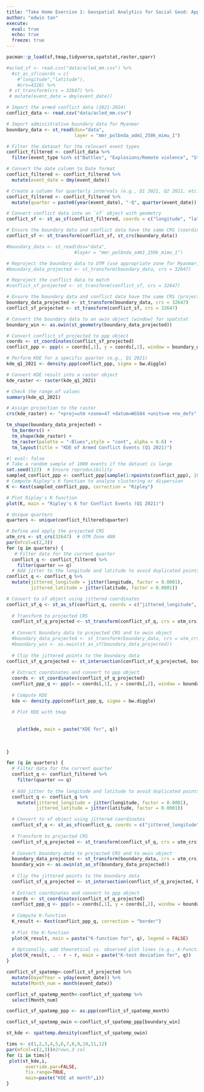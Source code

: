 ```yaml
---
title: "Take Home Exercise 1: Geospatial Analytics for Social Good: Application of Spatial and Spatio-temporal Point Patterns Analysis to discover the geographical distribution of Armed Conflict in Myanmar"
author: "edwin tan"
execute: 
  eval: true
  echo: true
  freeze: true
---
```


```r
pacman::p_load(sf,tmap,tidyverse,spatstat,raster,sparr)
```

```r
#acled_sf <- read.csv("data/acled_mm.csv") %>% 
  #st_as_sf(coords = c(
    #"longitude","latitude"),
    #crs=4326) %>% 
 # st_transform(crs = 32647) %>% 
 # mutate(event_date = dmy(event_date))
```

```r
# Import the armed conflict data (2021-2024)
conflict_data <- read.csv("data/acled_mm.csv")

# Import administrative boundary data for Myanmar
boundary_data <- st_read(dsn="data",
                         layer = "mmr_polbnda_adm1_250k_mimu_1")

# Filter the dataset for the relevant event types
conflict_filtered <- conflict_data %>%
  filter(event_type %in% c("Battles", "Explosions/Remote violence", "Strategic developments", "Violence against civilians"))

# Convert the date column to Date format
conflict_filtered <- conflict_filtered %>%
  mutate(event_date = dmy(event_date))

# Create a column for quarterly intervals (e.g., Q1 2021, Q2 2021, etc.)
conflict_filtered <- conflict_filtered %>%
  mutate(quarter = paste0(year(event_date), "-Q", quarter(event_date)))

# Convert conflict data into an `sf` object with geometry
conflict_sf <- st_as_sf(conflict_filtered, coords = c("longitude", "latitude"), crs = 4326)

# Ensure the boundary data and conflict data have the same CRS (coordinate reference system)
conflict_sf <- st_transform(conflict_sf, st_crs(boundary_data))
```

```r
#boundary_data <- st_read(dsn="data",
                         #layer = "mmr_polbnda_adm1_250k_mimu_1")
```

```r
# Reproject the boundary data to UTM (use appropriate zone for Myanmar, e.g., UTM zone 47N)
#boundary_data_projected <- st_transform(boundary_data, crs = 32647)

# Reproject the conflict data to match
#conflict_sf_projected <- st_transform(conflict_sf, crs = 32647)
```

```r
# Ensure the boundary data and conflict data have the same CRS (projected to UTM zone 47N)
boundary_data_projected <- st_transform(boundary_data, crs = 32647)
conflict_sf_projected <- st_transform(conflict_sf, crs = 32647)

# Convert the boundary data to an owin object (window) for spatstat
boundary_win <- as.owin(st_geometry(boundary_data_projected))

# Convert conflict_sf_projected to ppp object
coords <- st_coordinates(conflict_sf_projected)
conflict_ppp <- ppp(x = coords[,1], y = coords[,2], window = boundary_win)

# Perform KDE for a specific quarter (e.g., Q1 2021)
kde_q1_2021 <- density.ppp(conflict_ppp, sigma = bw.diggle)

# Convert KDE result into a raster object
kde_raster <- raster(kde_q1_2021)

# Check the range of values
summary(kde_q1_2021)

# Assign projection to the raster
crs(kde_raster) <- "+proj=utm +zone=47 +datum=WGS84 +units=m +no_defs"

tm_shape(boundary_data_projected) + 
  tm_borders() + 
  tm_shape(kde_raster) +
  tm_raster(palette = "-Blues",style = "cont", alpha = 0.6) +
  tm_layout(title = "KDE of Armed Conflict Events (Q1 2021)")
```

```r
#| eval: false
# Take a random sample of 1000 events if the dataset is large
set.seed(123)  # Ensure reproducibility
sampled_conflict_ppp <- conflict_ppp[sample(1:npoints(conflict_ppp), 1000)]
# Compute Ripley's K function to analyze clustering or dispersion
K <- Kest(sampled_conflict_ppp, correction = "Ripley")

# Plot Ripley's K function
plot(K, main = "Ripley's K for Conflict Events (Q1 2021)")
```

```r
# Unique quarters
quarters <- unique(conflict_filtered$quarter)

# Define and apply the projected CRS
utm_crs <- st_crs(32647)  # UTM Zone 48N
par(mfcol=c(2,3))
for (q in quarters) {
   # Filter data for the current quarter
  conflict_q <- conflict_filtered %>% 
    filter(quarter == q)
  # Add jitter to the longitude and latitude to avoid duplicated points
conflict_q <- conflict_q %>% 
  mutate(jittered_longitude = jitter(longitude, factor = 0.0001),
         jittered_latitude = jitter(latitude, factor = 0.0001))

# Convert to sf object using jittered coordinates
conflict_sf_q <- st_as_sf(conflict_q, coords = c("jittered_longitude", "jittered_latitude"), crs = 4326)
  
  # Transform to projected CRS
  conflict_sf_q_projected <- st_transform(conflict_sf_q, crs = utm_crs)
  
  # Convert boundary data to projected CRS and to owin object
  #boundary_data_projected <- st_transform(boundary_data, crs = utm_crs)
  #boundary_win <- as.owin(st_as_sf(boundary_data_projected))
  
  # Clip the jittered points to the boundary data
conflict_sf_q_projected <- st_intersection(conflict_sf_q_projected, boundary_data_projected)
  
  # Extract coordinates and convert to ppp object
  coords <- st_coordinates(conflict_sf_q_projected)
  conflict_ppp_q <- ppp(x = coords[,1], y = coords[,2], window = boundary_win)
  
  # Compute KDE
  kde <- density.ppp(conflict_ppp_q, sigma = bw.diggle)
  
  # Plot KDE with tmap
 
    
    plot(kde, main = paste("KDE for", q))
  
  
  
}
```

```r

for (q in quarters) {
  # Filter data for the current quarter
  conflict_q <- conflict_filtered %>% 
    filter(quarter == q)
  
  # Add jitter to the longitude and latitude to avoid duplicated points
  conflict_q <- conflict_q %>% 
    mutate(jittered_longitude = jitter(longitude, factor = 0.0001),
           jittered_latitude = jitter(latitude, factor = 0.0001))

  # Convert to sf object using jittered coordinates
  conflict_sf_q <- st_as_sf(conflict_q, coords = c("jittered_longitude", "jittered_latitude"), crs = 4326)
  
  # Transform to projected CRS
  conflict_sf_q_projected <- st_transform(conflict_sf_q, crs = utm_crs)
  
  # Convert boundary data to projected CRS and to owin object
  boundary_data_projected <- st_transform(boundary_data, crs = utm_crs)
  boundary_win <- as.owin(st_as_sf(boundary_data_projected))
  
  # Clip the jittered points to the boundary data
  conflict_sf_q_projected <- st_intersection(conflict_sf_q_projected, boundary_data_projected)
  
  # Extract coordinates and convert to ppp object
  coords <- st_coordinates(conflict_sf_q_projected)
  conflict_ppp_q <- ppp(x = coords[,1], y = coords[,2], window = boundary_win)
  
  # Compute K-function
  K_result <- Kest(conflict_ppp_q, correction = "border")
  
  # Plot the K-function
  plot(K_result, main = paste("K-function for", q), legend = FALSE)
  
  # Optionally, add theoretical vs. observed plot lines (e.g., K-Function minus CSR)
  plot(K_result, . - r ~ r, main = paste("K-test deviation for", q))
}
```

```r
conflict_sf_spatemp<-conflict_sf_projected %>% 
  mutate(DayofYear = yday(event_date)) %>% 
  mutate(Month_num = month(event_date))
```

```r
conflict_sf_spatemp_month<-conflict_sf_spatemp %>% 
  select(Month_num)
```

```r
conflict_sf_spatemp_ppp <- as.ppp(conflict_sf_spatemp_month)
```

```r
conflict_sf_spatemp_owin <-conflict_sf_spatemp_ppp[boundary_win]
```

```r
st_kde <- spattemp.density(conflict_sf_spatemp_owin)
```

```r
tims <- c(1,2,3,4,5,6,7,8,9,10,11,12)
par(mfcol=c(2,3))#2rows,3 col
for (i in tims){
 plot(st_kde,i,
       override.par=FALSE,
       fix.range=TRUE,
       main=paste("KDE at month",i))
} 
```
